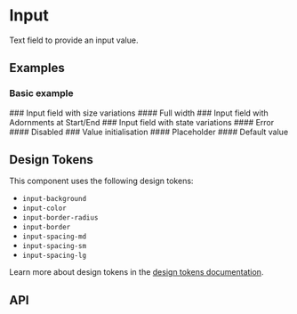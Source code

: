 
<Meta title="Docs/Components/Form/Input" />

# Input
Text field to provide an input value.

## Examples
### Basic example
<Canvas sourceState="shown" of={InputStories.Basic} />
### Input field with size variations
<Canvas of={InputStories.Sizes} />
#### Full width
<Canvas of={InputStories.FullWidth} />
### Input field with Adornments at Start/End
<Canvas of={InputStories.StartEndAdorment} />
### Input field with state variations
#### Error
<Canvas of={InputStories.Error} />
#### Disabled
<Canvas of={InputStories.Disabled} />
### Value initialisation
#### Placeholder
<Canvas of={InputStories.Placeholder} />
#### Default value
<Canvas of={InputStories.DefaultValue} />

## Design Tokens
This component uses the following design tokens:

- `input-background`
- `input-color`
- `input-border-radius`
- `input-border`
- `input-spacing-md`
- `input-spacing-sm`
- `input-spacing-lg`

Learn more about design tokens in the [design tokens documentation](?path=/story/docs-design-tokens-getting-started--page).

## API

[//]: # (<ArgsTable of={Input} />)
